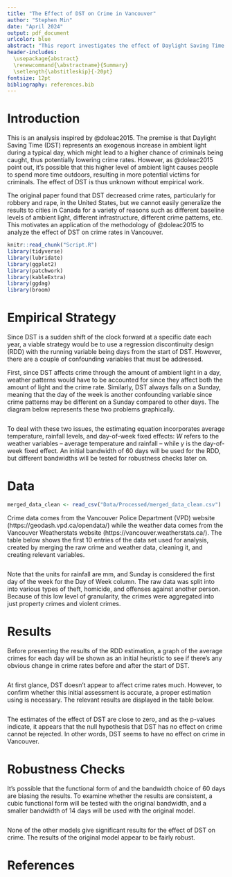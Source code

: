 ```yaml
---
title: "The Effect of DST on Crime in Vancouver"
author: "Stephen Min"
date: "April 2024"
output: pdf_document
urlcolor: blue
abstract: "This report investigates the effect of Daylight Saving Time (DST) on crime rates in Vancouver using a regression discontinuity design. The results show no statistically significant impact of DST on either property or violent crime rates in Vancouver. Robustness checks were conducted to ensure the validity of the methodology."
header-includes:
  \usepackage{abstract}
  \renewcommand{\abstractname}{Summary}
  \setlength{\abstitleskip}{-20pt}
fontsize: 12pt
bibliography: references.bib
---
```


# Introduction

This is an analysis inspired by @doleac2015. The premise is that Daylight Saving Time (DST) represents an exogenous increase in ambient light during a typical day, which might lead to a higher chance of criminals being caught, thus potentially lowering crime rates. However, as @doleac2015 point out, it's possible that this higher level of ambient light causes people to spend more time outdoors, resulting in more potential victims for criminals. The effect of DST is thus unknown without empirical work.

The original paper found that DST decreased crime rates, particularly for robbery and rape, in the United States, but we cannot easily generalize the results to cities in Canada for a variety of reasons such as different baseline levels of ambient light, different infrastructure, different crime patterns, etc. This motivates an application of the methodology of @doleac2015 to analyze the effect of DST on crime rates in Vancouver.

```r
knitr::read_chunk("Script.R")
library(tidyverse)
library(lubridate)
library(ggplot2)
library(patchwork)
library(kableExtra)
library(ggdag)
library(broom)
```

# Empirical Strategy

Since DST is a sudden shift of the clock forward at a specific date each year, a viable strategy would be to use a regression discontinuity design (RDD) with the running variable being days from the start of DST. However, there are a couple of confounding variables that must be addressed.

First, since DST affects crime through the amount of ambient light in a day, weather patterns would have to be accounted for since they affect both the amount of light and the crime rate. Similarly, DST always falls on a Sunday, meaning that the day of the week is another confounding variable since crime patterns may be different on a Sunday compared to other days. The diagram below represents these two problems graphically.

```r
```

To deal with these two issues, the estimating equation incorporates average temperature, rainfall levels, and day-of-week fixed effects:
\begin{equation} \label{eq:model}
crime = \alpha + \beta_1 day + \beta_2 DST + \beta_3 DST * day + \delta W + \gamma_{dow}
\end{equation}
$W$ refers to the weather variables -- average temperature and rainfall -- while $\gamma$ is the day-of-week fixed effect. An initial bandwidth of 60 days will be used for the RDD, but different bandwidths will be tested for robustness checks later on.

# Data

```r
merged_data_clean <- read_csv("Data/Processed/merged_data_clean.csv")
```

Crime data comes from the Vancouver Police Department (VPD) website (https://geodash.vpd.ca/opendata/) while the weather data comes from the Vancouver Weatherstats website (https://vancouver.weatherstats.ca/). The table below shows the first 10 entries of the data set used for analysis, created by merging the raw crime and weather data, cleaning it, and creating relevant variables.

```r
```

Note that the units for rainfall are mm, and Sunday is considered the first day of the week for the Day of Week column. The raw data was split into into various types of theft, homicide, and offenses against another person. Because of this low level of granularity, the crimes were aggregated into just property crimes and violent crimes.

# Results

Before presenting the results of the RDD estimation, a graph of the average crimes for each day will be shown as an initial heuristic to see if there's any obvious change in crime rates before and after the start of DST.

```r
```

At first glance, DST doesn't appear to affect crime rates much. However, to confirm whether this initial assessment is accurate, a proper estimation using \eqref{eq:model} is necessary. The relevant results are displayed in the table below.

```r
```

The estimates of the effect of DST are close to zero, and as the p-values indicate, it appears that the null hypothesis that DST has no effect on crime cannot be rejected. In other words, DST seems to have no effect on crime in Vancouver.

# Robustness Checks

It's possible that the functional form of \eqref{eq:model} and the bandwidth choice of 60 days are biasing the results. To examine whether the results are consistent, a cubic functional form will be tested with the original bandwidth, and a smaller bandwidth of 14 days will be used with the original model. 

```r
```

None of the other models give significant results for the effect of DST on crime. The results of the original model appear to be fairly robust.

# References
